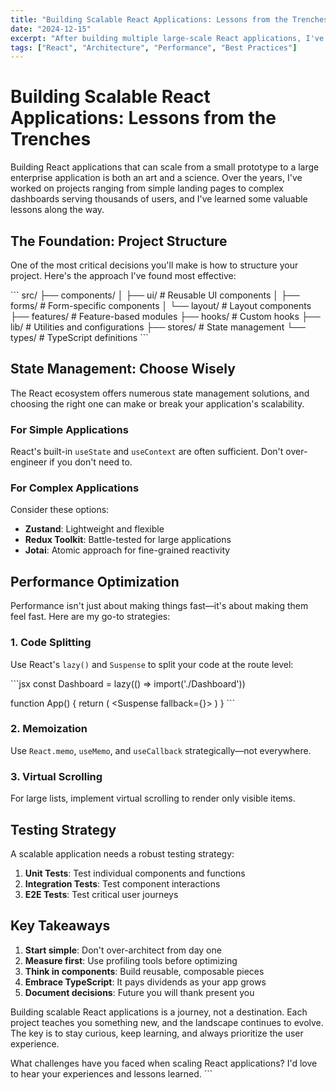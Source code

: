 ```yaml
---
title: "Building Scalable React Applications: Lessons from the Trenches"
date: "2024-12-15"
excerpt: "After building multiple large-scale React applications, I've learned valuable lessons about architecture, state management, and performance optimization that I wish I knew earlier."
tags: ["React", "Architecture", "Performance", "Best Practices"]
---
```


# Building Scalable React Applications: Lessons from the Trenches

Building React applications that can scale from a small prototype to a large enterprise application is both an art and a science. Over the years, I've worked on projects ranging from simple landing pages to complex dashboards serving thousands of users, and I've learned some valuable lessons along the way.

## The Foundation: Project Structure

One of the most critical decisions you'll make is how to structure your project. Here's the approach I've found most effective:

\`\`\`
src/
├── components/
│ ├── ui/ # Reusable UI components
│ ├── forms/ # Form-specific components
│ └── layout/ # Layout components
├── features/ # Feature-based modules
├── hooks/ # Custom hooks
├── lib/ # Utilities and configurations
├── stores/ # State management
└── types/ # TypeScript definitions
\`\`\`

## State Management: Choose Wisely

The React ecosystem offers numerous state management solutions, and choosing the right one can make or break your application's scalability.

### For Simple Applications

React's built-in `useState` and `useContext` are often sufficient. Don't over-engineer if you don't need to.

### For Complex Applications

Consider these options:

- **Zustand**: Lightweight and flexible
- **Redux Toolkit**: Battle-tested for large applications
- **Jotai**: Atomic approach for fine-grained reactivity

## Performance Optimization

Performance isn't just about making things fast—it's about making them feel fast. Here are my go-to strategies:

### 1. Code Splitting

Use React's `lazy()` and `Suspense` to split your code at the route level:

\`\`\`jsx
const Dashboard = lazy(() => import('./Dashboard'))

function App() {
return (
<Suspense fallback={<Loading />}>
<Dashboard />
</Suspense>
)
}
\`\`\`

### 2. Memoization

Use `React.memo`, `useMemo`, and `useCallback` strategically—not everywhere.

### 3. Virtual Scrolling

For large lists, implement virtual scrolling to render only visible items.

## Testing Strategy

A scalable application needs a robust testing strategy:

1. **Unit Tests**: Test individual components and functions
2. **Integration Tests**: Test component interactions
3. **E2E Tests**: Test critical user journeys

## Key Takeaways

1. **Start simple**: Don't over-architect from day one
2. **Measure first**: Use profiling tools before optimizing
3. **Think in components**: Build reusable, composable pieces
4. **Embrace TypeScript**: It pays dividends as your app grows
5. **Document decisions**: Future you will thank present you

Building scalable React applications is a journey, not a destination. Each project teaches you something new, and the landscape continues to evolve. The key is to stay curious, keep learning, and always prioritize the user experience.

What challenges have you faced when scaling React applications? I'd love to hear your experiences and lessons learned.
\`\`\`
